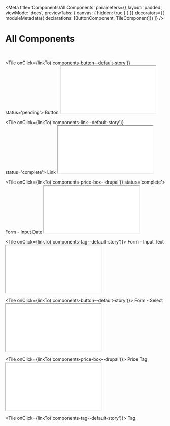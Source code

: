 
<Meta
    title='Components/All Components'
    parameters={{ 
        layout: 'padded', 
        viewMode: 'docs',
        previewTabs: { canvas: { hidden: true } }
    }}
    decorators={[
        moduleMetadata({ declarations: [ButtonComponent, TileComponent]})
    ]}
/>

# All Components

<br/>

<Stack>



<Tile onClick={linkTo('components-button--default-story')} status='pending'>
    Button
    <iframe title="Default" src="iframe.html?id=components-button--default-story&amp;viewMode=story"></iframe>
</Tile>

<Tile onClick={linkTo('components-link--default-story')} status='complete'>
    Link
    <iframe title="Default" src="iframe.html?id=components-button--default-story&amp;viewMode=story"></iframe>
</Tile>

<Tile onClick={linkTo('components-price-box--drupal')} status='complete'>
    Form - Input Date
    <iframe title="Default" src="iframe.html?id=components-button--default-story&amp;viewMode=story"></iframe>
</Tile>

<Tile onClick={linkTo('components-tag--default-story')}>
    Form - Input Text
    <iframe title="Default" src="iframe.html?id=components-button--default-story&amp;viewMode=story"></iframe>
</Tile>

<Tile onClick={linkTo('components-button--default-story')}>
    Form - Select
    <iframe title="Default" src="iframe.html?id=components-button--default-story&amp;viewMode=story"></iframe>
</Tile>

<Tile onClick={linkTo('components-price-box--drupal')}>
    Price Tag
    <iframe title="Default" src="iframe.html?id=components-button--default-story&amp;viewMode=story"></iframe>
</Tile>

<Tile onClick={linkTo('components-tag--default-story')}>
    Tag
</Tile>

</Stack>